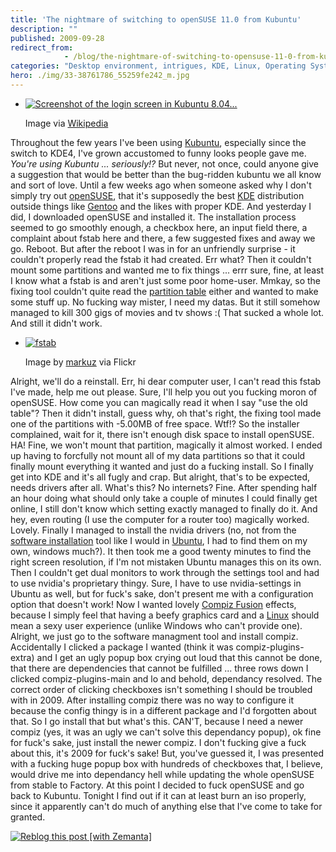```yaml
---
title: 'The nightmare of switching to openSUSE 11.0 from Kubuntu'
description: ""
published: 2009-09-28
redirect_from: 
            - /blog/the-nightmare-of-switching-to-opensuse-11-0-from-kubuntu/swizec/746
categories: "Desktop environment, intrigues, KDE, Linux, Operating Systems, Uncategorized"
hero: ./img/33-38761786_55259fe242_m.jpg
---
```

- [![Screenshot of the login screen in Kubuntu 8.04...](http://upload.wikimedia.org/wikipedia/commons/thumb/1/10/Kubuntu_8.04_login_screen.png/300px-Kubuntu_8.04_login_screen.png "Screenshot of the login screen in Kubuntu 8.04...")](http://commons.wikipedia.org/wiki/Image:Kubuntu_8.04_login_screen.png)

  Image via [Wikipedia](http://commons.wikipedia.org/wiki/Image:Kubuntu_8.04_login_screen.png)

Throughout the few years I&#x27;ve been using [Kubuntu](http://en.wikipedia.org/wiki/Kubuntu "Kubuntu"), especially since the switch to KDE4, I&#x27;ve grown accustomed to funny looks people gave me. _You&#x27;re using Kubuntu ... seriously!?_ But never, not once, could anyone give a suggestion that would be better than the bug-ridden kubuntu we all know and sort of love. Until a few weeks ago when someone asked why I don&#x27;t simply try out [openSUSE](http://en.wikipedia.org/wiki/OpenSUSE "OpenSUSE"), that it&#x27;s supposedly the best [KDE](http://en.wikipedia.org/wiki/KDE "KDE") distribution outside things like [Gentoo](http://en.wikipedia.org/wiki/Gentoo_Linux "Gentoo Linux") and the likes with proper KDE. And yesterday I did, I downloaded openSUSE and installed it. The installation process seemed to go smoothly enough, a checkbox here, an input field there, a complaint about fstab here and there, a few suggested fixes and away we go. Reboot. But after the reboot I was in for an unfriendly surprise - it couldn&#x27;t properly read the fstab it had created. Err what? Then it couldn&#x27;t mount some partitions and wanted me to fix things ... errr sure, fine, at least I know what a fstab is and aren&#x27;t just some poor home-user. Mmkay, so the fixing tool couldn&#x27;t quite read the [partition table](http://en.wikipedia.org/wiki/Disk_partitioning "Disk partitioning") either and wanted to make some stuff up. No fucking way mister, I need my datas. But it still somehow managed to kill 300 gigs of movies and tv shows :( That sucked a whole lot. And still it didn&#x27;t work.

- [![fstab](./img/33-38761786_55259fe242_m.jpg "fstab")](http://www.flickr.com/photos/12345574@N00/38761786)

  Image by [markuz](http://www.flickr.com/photos/12345574@N00/38761786) via Flickr

Alright, we&#x27;ll do a reinstall. Err, hi dear computer user, I can&#x27;t read this fstab I&#x27;ve made, help me out please. Sure, I&#x27;ll help you out you fucking moron of openSUSE. How come you can magically read it when I say &quot;use the old table&quot;? Then it didn&#x27;t install, guess why, oh that&#x27;s right, the fixing tool made one of the partitions with -5.00MB of free space. Wtf!? So the installer complained, wait for it, there isn&#x27;t enough disk space to install openSUSE. HA! Fine, we won&#x27;t mount that partition, magically it almost worked. I ended up having to forcfully not mount all of my data partitions so that it could finally mount everything it wanted and just do a fucking install. So I finally get into KDE and it&#x27;s all fugly and crap. But alright, that&#x27;s to be expected, needs drivers after all. What&#x27;s this? No internets? Fine. After spending half an hour doing what should only take a couple of minutes I could finally get online, I still don&#x27;t know which setting exactly managed to finally do it. And hey, even routing (I use the computer for a router too) magically worked. Lovely. Finally I managed to install the nvidia drivers (no, not from the [software installation](http://en.wikipedia.org/wiki/Installation_%28computer_programs%29 "Installation (computer programs)") tool like I would in [Ubuntu](http://en.wikipedia.org/wiki/Ubuntu "Ubuntu"), I had to find them on my own, windows much?). It then took me a good twenty minutes to find the right screen resolution, if I&#x27;m not mistaken Ubuntu manages this on its own. Then I couldn&#x27;t get dual monitors to work through the settings tool and had to use nvidia&#x27;s proprietary thingy. Sure, I have to use nvidia-settings in Ubuntu as well, but for fuck&#x27;s sake, don&#x27;t present me with a configuration option that doesn&#x27;t work! Now I wanted lovely [Compiz Fusion](http://en.wikipedia.org/wiki/Compiz_Fusion "Compiz Fusion") effects, because I simply feel that having a beefy graphics card and a [Linux](http://en.wikipedia.org/wiki/Linux "Linux") should mean a sexy user experience (unlike Windows who can&#x27;t provide one). Alright, we just go to the software managment tool and install compiz. Accidentally I clicked a package I wanted (think it was compiz-plugins-extra) and I get an ugly popup box crying out loud that this cannot be done, that there are dependencies that cannot be fulfilled ... three rows down I clicked compiz-plugins-main and lo and behold, dependancy resolved. The correct order of clicking checkboxes isn&#x27;t something I should be troubled with in 2009. After installing compiz there was no way to configure it because the config thingy is in a different package and I&#x27;d forgotten about that. So I go install that but what&#x27;s this. CAN&#x27;T, because I need a newer compiz (yes, it was an ugly we can&#x27;t solve this dependancy popup), ok fine for fuck&#x27;s sake, just install the newer compiz. I don&#x27;t fucking give a fuck about this, it&#x27;s 2009 for fuck&#x27;s sake! But, you&#x27;ve guessed it, I was presented with a fucking huge popup box with hundreds of checkboxes that, I believe, would drive me into dependancy hell while updating the whole openSUSE from stable to Factory. At this point I decided to fuck openSUSE and go back to Kubuntu. Tonight I find out if it can at least burn an iso properly, since it apparently can&#x27;t do much of anything else that I&#x27;ve come to take for granted.

[![Reblog this post [with Zemanta]](http://img.zemanta.com/reblog_e.png?x-id=c53c0870-b604-4ac7-b470-24e8abd5161a)](http://reblog.zemanta.com/zemified/c53c0870-b604-4ac7-b470-24e8abd5161a/ "Reblog this post [with Zemanta]")
